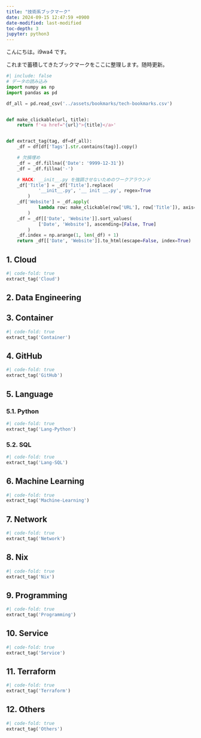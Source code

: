 ```yaml
---
title: "技術系ブックマーク"
date: 2024-09-15 12:47:59 +0900
date-modified: last-modified
toc-depth: 3
jupyter: python3
---
```


こんにちは。i9wa4 です。

これまで蓄積してきたブックマークをここに整理します。随時更新。

```python
#| include: false
# データの読み込み
import numpy as np
import pandas as pd

df_all = pd.read_csv('../assets/bookmarks/tech-bookmarks.csv')


def make_clickable(url, title):
    return f'<a href="{url}">{title}</a>'


def extract_tag(tag, df=df_all):
    _df = df[df['Tags'].str.contains(tag)].copy()

    # 欠損埋め
    _df = _df.fillna({'Date': '9999-12-31'})
    _df = _df.fillna('-')

    # HACK: __init__.py を強調させないためのワークアラウンド
    _df['Title'] = _df['Title'].replace(
            '__init__.py', '__ init __.py', regex=True
        )
    _df['Website'] = _df.apply(
            lambda row: make_clickable(row['URL'], row['Title']), axis=1
        )
    _df = _df[['Date', 'Website']].sort_values(
            ['Date', 'Website'], ascending=[False, True]
        )
    _df.index = np.arange(1, len(_df) + 1)
    return _df[['Date', 'Website']].to_html(escape=False, index=True)
```

## 1. Cloud

```python
#| code-fold: true
extract_tag('Cloud')
```

## 2. Data Engineering

## 3. Container

```python
#| code-fold: true
extract_tag('Container')
```

## 4. GitHub

```python
#| code-fold: true
extract_tag('GitHub')
```

## 5. Language

### 5.1. Python

```python
#| code-fold: true
extract_tag('Lang-Python')
```

### 5.2. SQL

```python
#| code-fold: true
extract_tag('Lang-SQL')
```

## 6. Machine Learning

```python
#| code-fold: true
extract_tag('Machine-Learning')
```

## 7. Network

```python
#| code-fold: true
extract_tag('Network')
```

## 8. Nix

```python
#| code-fold: true
extract_tag('Nix')
```

## 9. Programming

```python
#| code-fold: true
extract_tag('Programming')
```

## 10. Service

```python
#| code-fold: true
extract_tag('Service')
```

## 11. Terraform

```python
#| code-fold: true
extract_tag('Terraform')
```

## 12. Others

```python
#| code-fold: true
extract_tag('Others')
```
